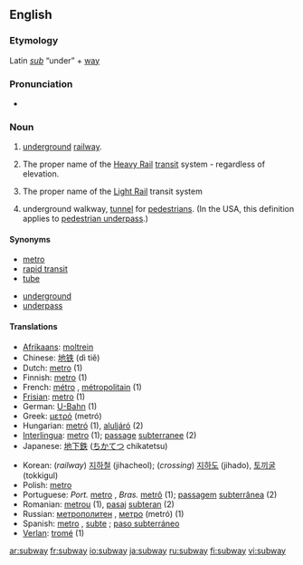 {{see|Subway}}
==English==

===Etymology===
Latin ''[[sub]]'' “under” + [[way]]

===Pronunciation===
*{{audio|en-us-subway.ogg|Audio (US)}}

===Noun===
{{en-noun}}

# {{italbrac|North American}} [[underground]] [[railway]].
# {{italbrac|New York City, New York, USA}} The proper name of the [[Heavy Rail]] [[transit]] system - regardless of elevation.
# {{italbrac|Newark, New Jersey, USA}} The proper name of the [[Light Rail]] transit system
# {{British}} underground walkway, [[tunnel]] for [[pedestrian]]s. (In the USA, this definition applies to [[pedestrian underpass]].)

====Synonyms====
{{top}}
*[[metro]]
*[[rapid transit]]
*[[tube]]
{{mid}}
*[[underground]]
*[[underpass]]
{{bottom}}

====Translations====
{{top}}
*[[Afrikaans]]: [[moltrein]]
*Chinese: [[地铁]] (dì tiě)
*Dutch: [[metro]] {{m}} (1)
*Finnish: [[metro]] (1)
*French: [[métro]] {{m}}, [[métropolitain]] {{m}} (1)
*[[Frisian]]: [[metro]] (1)
*German: [[U-Bahn]] {{f}} (1)
*Greek: [[μετρό]] (metr&oacute;)
*Hungarian: [[metró]] (1), [[aluljáró]] (2)
*[[Interlingua]]: [[metro]] (1); [[passage]] [[subterranee]] (2)
*Japanese: [[地下鉄]] ([[ちかてつ]] chikatetsu)
{{mid}}
*Korean: (''railway'') [[지하철]] (jihacheol); (''crossing'') [[지하도]] (jihado), [[토끼굴]] (tokkigul)
*Polish: [[metro]] {{n}}
*Portuguese: ''Port.'' [[metro]] {{m}}, ''Bras.'' [[metrô]] {{m}} (1); [[passagem]] [[subterrânea]] {{f}} (2)
*Romanian: [[metrou]] {{n}} (1), [[pasaj]] [[subteran]] {{n}} (2)
*Russian: [[метрополитен]] {{RUchar|(metropolitɛ́n)}} {{m}}, [[метро]] (metró){{n}} (1)
*Spanish: [[metro]] {{m}}, [[subte]] {{m}}; [[paso subterráneo]] {{m}} {{italbrac|underground walkway}}
*[[Verlan]]: [[tromé]] {{m}} (1)
{{bottom}}

[[ar:subway]]
[[fr:subway]]
[[io:subway]]
[[ja:subway]]
[[ru:subway]]
[[fi:subway]]
[[vi:subway]]